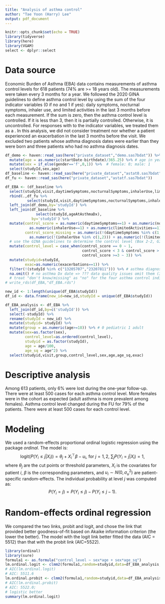 ```yaml
---
title: "Analysis of asthma control"
author: "Tae Yoon (Harry) Lee"
output: pdf_document
---
```


```r
knitr::opts_chunk$set(echo = TRUE)
library(tidyverse)
library(here)
library(VGAM)
select <- dplyr::select
```

# Data source
Economic Burden of Asthma (EBA) data contains measurements of asthma control levels for 618 patients (74% are >= 18 years old). The measurements were taken every 3 months for a year. We followed the 2020 GINA guidelines to define asthma control level by using the sum of the four indicator variables (0 if no and 1 if yes): daily symptoms, nocturnal symptoms, inhaler use, and limited activities in the last 3 months before each measurement. If the sum is zero, then the asthma control level is controlled. If it is less than 3, then it is partially controlled. Otherwise, it is uncontrolled. For responses with \textit{do not know} to the indicator variables, we treated them as a \textit{no}. In this analysis, we did not consider treatment nor whether a patient experienced an exacerbation in the last 3 months before the visit. We excluded two patients whose asthma diagnosis dates were earlier than they were born and three patients who had no asthma diagnosis dates.

```r
df_demo <- haven::read_sas(here("private_dataset","demo.sas7bdat")) %>% 
  mutate(age = as.numeric(startDate-birthdate)/365.25) %>% # age in years
  mutate(sex = if_else(gender=='f',0,1)) %>%  # female: 0; male: 1
  select(studyId,sex,age)
df_baseline <- haven::read_sas(here("private_dataset","astat0.sas7bdat"))
df_fu <- haven::read_sas(here("private_dataset","astatf.sas7bdat"))

df_EBA <- (df_baseline %>% 
  select(studyId,visit,daytimeSymptoms,nocturnalSymptoms,inhalerUse,limitedActivities,exacerbations)) %>% 
  rbind(.,df_fu %>% 
          select(studyId,visit,daytimeSymptoms,nocturnalSymptoms,inhalerUse,limitedActivities,exacerbations)) %>% 
  left_join(df_demo,by='studyId') %>% 
  left_join(df_baseline %>% 
              select(studyId,ageAtAsthmaDx),
            by='studyId') %>% 
  mutate(control_score = as.numeric(daytimeSymptoms==1) + as.numeric(nocturnalSymptoms==1) +
           as.numeric(inhalerUse==1) + as.numeric(limitedActivities==1),
         control_score_missing = as.numeric(!(daytimeSymptoms %in% c(1,2))) + as.numeric(!(nocturnalSymptoms %in% c(1,2))) +
           as.numeric(!(inhalerUse %in% c(1,2))) + as.numeric(!(limitedActivities %in% c(1,2)))) %>% 
  # use the GINA guidelines to determine the control level (Box 2-2, GINA guidelines 2020)
  mutate(control_level = case_when(control_score == 0 ~ 1,
                                   control_score < 3 & control_score > 0  ~ 2,
                                   control_score >=3 ~ 3)) %>% 
  mutate(studyid=studyId,
         exac=as.numeric(exacerbations==1)) %>% 
  filter(!(studyId %in% c("13205707","23207811"))) %>% # asthma diagnosis before birth? => something wrong with the data
  na.omit() # no asthma Dx date => ??? data quality issues omit them (3 patients)
  # treat "don't know/missing" as "no" for the four asthma control indicators and exacerbation
# write_rds(df_EBA,"df_EBA.rds")

new_id <- 1:length(unique(df_EBA$studyId))
df_id <- data.frame(new_id=new_id,studyId = unique(df_EBA$studyId))

df_EBA_analysis <- df_EBA %>% 
  left_join(df_id,by=c('studyId')) %>% 
  select(-studyId) %>% 
  rename(studyId = new_id) %>% 
  mutate(studyid= studyId) %>% 
  mutate(group = as.numeric(age>=18)) %>% # 0 pediatric 1 adult
  mutate(sex=as.factor(sex),
         control_level=as.ordered(control_level),
         studyid = as.factor(studyId),
         age = age/100,
         age_sq = age^2) %>% 
  select(studyid,visit,group,control_level,sex,age,age_sq,exac)
```

# Descriptive analysis
Among 613 patients, only 6\% were lost during the one-year follow-up. There were at least 500 cases for each asthma control level. More females were in the cohort as expected (adult asthma is more prevalent among females). Asthma control level changed during the FU for 79\% of the patients. There were at least 500 cases for each control level.

# Modeling
We used a random-effects proportional ordinal logistic regression using the package $\textit{ordinal}$. The model is:
$$
\mbox{logit}(P(Y_i \leq j|X_i)) = \theta_j + X_i^\top \beta - u_i, ~\mbox{for } j=1,2, ~ \sum_{j}P(Y_i=j|X_i)=1,
$$
where $\theta_j$ are the cut points or threshold parameters, $X_i$ is the covariates for patient $i$, $\beta$ is the corresponding parameters, and $u_i \sim N(0,\sigma^2_u)$ are patient-specific random-effects. The individual probability at level $j$ was computed as:
$$
P(Y_i=j) = P(Y_i\leq j) - P(Y_i \leq j-1).
$$

#  Random-effects ordinal regression
We compared the two links, probit and logit, and chose the link that provided better goodness-of-fit based on Akaike information criterion (the lower the better). The model with the logit link better fitted the data (AIC = 5512) than that with the probit link (AIC=5522).
```r
library(ordinal)
library(sure)
formula1 <- as.formula("control_level ~ sex*age + sex*age_sq")
lm.ordinal.logit <- clmm2(formula1,random=studyid,data=df_EBA_analysis,Hess = T,nAGQ=5,link='logistic')
# AIC(lm.ordinal.logit)
# AIC: 5511.6
lm.ordinal.probit <- clmm2(formula1,random=studyid,data=df_EBA_analysis,Hess = T,nAGQ=5,link='probit')
# AIC(lm.ordinal.probit)
# AIC: 5522.0; 
# logistic better
summary(lm.ordinal.logit)
```